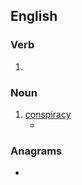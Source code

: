 ==English==

===Verb===
{{head|en|present participle}}

# {{present participle of|conspire|lang=en|nocat=1}}

===Noun===
{{en-noun}}

# [[conspiracy]]
#* {{quote-journal|lang=en|date=July 15, 2007|author=|title=The Nixonian Whitewash, Scrubbed|work=New York Times|url=http://www.nytimes.com/2007/07/15/opinion/15sun4.html
|passage=This time, however, eavesdropping on more of his tragicomic '''conspirings''' is secondary to the fact that they are part of an agreement to finally legitimize the privately run, propagandistic Nixon library.}}

===Anagrams===
* {{anagrams|en|a=cgiinnoprs|incorpsing}}